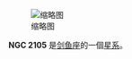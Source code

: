{{NGCInfoBox|NGCID=NGC 2105|發現者=約翰·弗里德里希·威廉·赫歇爾|發現日期=1837年1月2日|其他編號=ESO 86-SC29|曆元=J2000.0|赤經=5時44分19.2秒
|赤緯=-66°55'4"|星座=剑鱼座|星體=星系|星等=12.2|表面亮度=|藍等=12.3}}
[[File:NGC_2105_DSS.jpg|缩略图]]

'''NGC 2105''' 是[[剑鱼座|剑鱼座]]的一個[[星系|星系]]。

{{NGCReference|2105}}
{{Catalogs|NGC=2105}}
